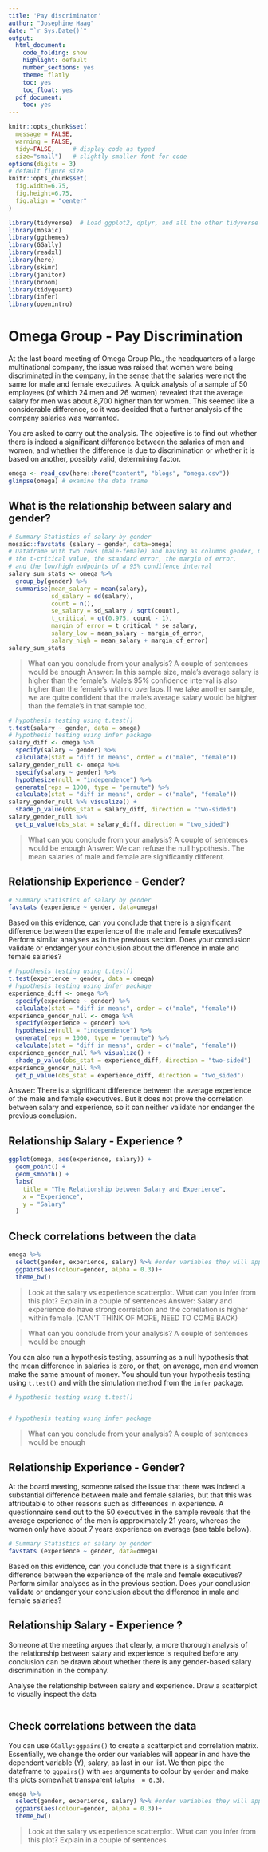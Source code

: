 ```yaml
---
title: 'Pay discriminaton'
author: "Josephine Haag"
date: "`r Sys.Date()`"
output:
  html_document:
    code_folding: show
    highlight: default
    number_sections: yes
    theme: flatly
    toc: yes
    toc_float: yes
  pdf_document:
    toc: yes
---
```


```r
knitr::opts_chunk$set(
  message = FALSE, 
  warning = FALSE, 
  tidy=FALSE,     # display code as typed
  size="small")   # slightly smaller font for code
options(digits = 3)
# default figure size
knitr::opts_chunk$set(
  fig.width=6.75, 
  fig.height=6.75,
  fig.align = "center"
)
```


```r
library(tidyverse)  # Load ggplot2, dplyr, and all the other tidyverse packages
library(mosaic)
library(ggthemes)
library(GGally)
library(readxl)
library(here)
library(skimr)
library(janitor)
library(broom)
library(tidyquant)
library(infer)
library(openintro)
```

# Omega Group - Pay Discrimination

At the last board meeting of Omega Group Plc., the headquarters of a large multinational company, the issue was raised that women were being discriminated in the company, in the sense that the salaries were not the same for male and female executives. A quick analysis of a sample of 50 employees (of which 24 men and 26 women) revealed that the average salary for men was about 8,700 higher than for women. This seemed like a considerable difference, so it was decided that a further analysis of the company salaries was warranted. 

You are asked to carry out the analysis. The objective is to find out whether there is indeed a significant difference between the salaries of men and women, and whether the difference is due to discrimination or whether it is based on another, possibly valid, determining factor. 

```r
omega <- read_csv(here::here("content", "blogs", "omega.csv"))
glimpse(omega) # examine the data frame

```

## What is the relationship between salary and gender?

```r
# Summary Statistics of salary by gender
mosaic::favstats (salary ~ gender, data=omega)
# Dataframe with two rows (male-female) and having as columns gender, mean, SD, sample size, 
# the t-critical value, the standard error, the margin of error, 
# and the low/high endpoints of a 95% condifence interval
salary_sum_stats <- omega %>%
  group_by(gender) %>%
  summarise(mean_salary = mean(salary),
            sd_salary = sd(salary),
            count = n(),
            se_salary = sd_salary / sqrt(count),
            t_critical = qt(0.975, count - 1),
            margin_of_error = t_critical * se_salary,
            salary_low = mean_salary - margin_of_error,
            salary_high = mean_salary + margin_of_error)
salary_sum_stats
```

> What can you conclude from your analysis? A couple of sentences would be enough
Answer:
In this sample size, male's average salary is higher than the female's. Male's 95% confidence interval is also higher than the female's with no overlaps. If we take another sample, we are quite confident that the male's average salary would be higher than the female's in that sample too.

```r
# hypothesis testing using t.test() 
t.test(salary ~ gender, data = omega)
# hypothesis testing using infer package
salary_diff <- omega %>%
  specify(salary ~ gender) %>%
  calculate(stat = "diff in means", order = c("male", "female"))
salary_gender_null <- omega %>%
  specify(salary ~ gender) %>%
  hypothesize(null = "independence") %>%
  generate(reps = 1000, type = "permute") %>%
  calculate(stat = "diff in means", order = c("male", "female"))
salary_gender_null %>% visualize() +
  shade_p_value(obs_stat = salary_diff, direction = "two-sided")
salary_gender_null %>%
  get_p_value(obs_stat = salary_diff, direction = "two_sided")
```

> What can you conclude from your analysis? A couple of sentences would be enough
Answer: 
We can refuse the null hypothesis. The mean salaries of male and female are significantly different.

## Relationship Experience - Gender?


```r
# Summary Statistics of salary by gender
favstats (experience ~ gender, data=omega)
```

Based on this evidence, can you conclude that there is a significant difference between the experience of the male and female executives? Perform similar analyses as in the previous section. Does your conclusion validate or endanger your conclusion about the difference in male and female salaries?  

```r
# hypothesis testing using t.test() 
t.test(experience ~ gender, data = omega)
# hypothesis testing using infer package
experience_diff <- omega %>%
  specify(experience ~ gender) %>%
  calculate(stat = "diff in means", order = c("male", "female"))
experience_gender_null <- omega %>%
  specify(experience ~ gender) %>%
  hypothesize(null = "independence") %>%
  generate(reps = 1000, type = "permute") %>%
  calculate(stat = "diff in means", order = c("male", "female"))
experience_gender_null %>% visualize() +
  shade_p_value(obs_stat = experience_diff, direction = "two-sided")
experience_gender_null %>%
  get_p_value(obs_stat = experience_diff, direction = "two_sided")
```

Answer:
There is a significant difference between the average experience of the male and female executives. But it does not prove the correlation between salary and experience, so it can neither validate nor endanger the previous conclusion.

## Relationship Salary - Experience ?

```r
ggplot(omega, aes(experience, salary)) +
  geom_point() +
  geom_smooth() +
  labs(
    title = "The Relationship between Salary and Experience",
    x = "Experience",
    y = "Salary"
  )
```

## Check correlations between the data

```r
omega %>% 
  select(gender, experience, salary) %>% #order variables they will appear in ggpairs()
  ggpairs(aes(colour=gender, alpha = 0.3))+
  theme_bw()
```

> Look at the salary vs experience scatterplot. What can you infer from this plot? Explain in a couple of sentences
Answer:
Salary and experience do have strong correlation and the correlation is higher within female. (CAN'T THINK OF MORE, NEED TO COME BACK)



> What can you conclude from your analysis? A couple of sentences would be enough

You can also run a hypothesis testing, assuming as a null hypothesis that the mean difference in salaries is zero, or that, on average, men and women make the same amount of money. You should tun your hypothesis testing using `t.test()` and with the simulation method from the `infer` package.

```r
# hypothesis testing using t.test() 


# hypothesis testing using infer package


```

> What can you conclude from your analysis? A couple of sentences would be enough


## Relationship Experience - Gender?

At the board meeting, someone raised the issue that there was indeed a substantial difference between male and female salaries, but that this was attributable to other reasons such as differences in experience. A questionnaire send out to the 50 executives in the sample reveals that the average experience of the men is approximately 21 years, whereas the women only have about 7 years experience on average (see table below).

```r
# Summary Statistics of salary by gender
favstats (experience ~ gender, data=omega)

```

Based on this evidence, can you conclude that there is a significant difference between the experience of the male and female executives? Perform similar analyses as in the previous section. Does your conclusion validate or endanger your conclusion about the difference in male and female salaries?  



## Relationship Salary - Experience ?

Someone at the meeting argues that clearly, a more thorough analysis of the relationship between salary and experience is required before any conclusion can be drawn about whether there is any gender-based salary discrimination in the company.

Analyse the relationship between salary and experience. Draw a scatterplot to visually inspect the data


```r


```


## Check correlations between the data
You can use `GGally:ggpairs()` to create a scatterplot and correlation matrix. Essentially, we change the order our variables will appear in and have the dependent variable (Y), salary, as last in our list. We then pipe the dataframe to `ggpairs()` with `aes` arguments to colour by `gender` and make ths plots somewhat transparent (`alpha  = 0.3`).

```r
omega %>% 
  select(gender, experience, salary) %>% #order variables they will appear in ggpairs()
  ggpairs(aes(colour=gender, alpha = 0.3))+
  theme_bw()
```

> Look at the salary vs experience scatterplot. What can you infer from this plot? Explain in a couple of sentences
